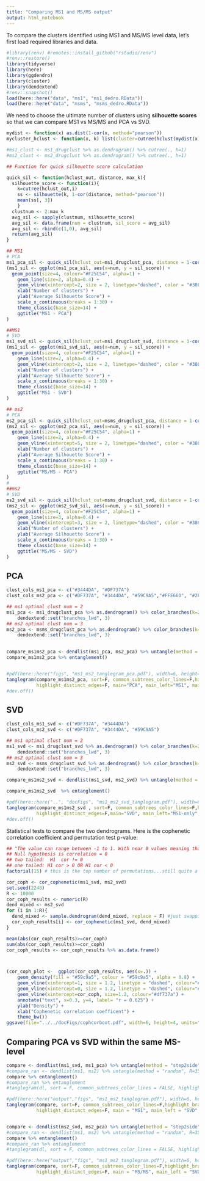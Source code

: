 ```yaml
---
title: "Comparing MS1 and MS/MS output"
output: html_notebook
---
```


To compare the clusters identified using MS1 and MS/MS level data, let's first load required libraries and data.

```r
#library(renv) #remotes::install_github("rstudio/renv")
#renv::restore()
library(tidyverse)
library(here)
library(ggdendro)
library(cluster)
library(dendextend)
#renv::snapshot()
load(here::here("data", "ms1", "ms1_dedro.RData"))                             
load(here::here("data", "msms", "msms_dedro.RData"))   
```

We need to choose the ultimate number of clusters using **silhouette scores** so that we can compare MS1 vs MS/MS and PCA vs SVD.

```r
mydist <- function(x) as.dist(1-cor(x, method="pearson")) 
mycluster_hclust <- function(x, k) list(cluster=cutree(hclust(mydist(x), method = "average"),k=k))

#ms1_clust <- ms1_drugclust %>% as.dendrogram() %>% cutree(., h=1)
#ms2_clust <- ms2_drugclust %>% as.dendrogram() %>% cutree(., h=1)

## Function for quick silhouette score calculation

quick_sil <- function(hclust_out, distance, max_k){
  silhouette_score <- function(i){
    k=cutree(hclust_out,i)
    ss <- silhouette(k, 1-cor(distance, method="pearson"))
    mean(ss[, 3])
    }
  clustnum <- 2:max_k
  avg_sil <- sapply(clustnum, silhouette_score)
  avg_sil <- data.frame(num = clustnum, sil_score = avg_sil)
  avg_sil <- rbind(c(1,0), avg_sil)
  return(avg_sil)
}

## MS1
# PCA
ms1_pca_sil <- quick_sil(hclust_out=ms1_drugclust_pca, distance = 1-cor(ms1_moduleTraitCor_pca, method="pearson"), max_k = 7) 
(ms1_sil <- ggplot(ms1_pca_sil, aes(x=num, y = sil_score)) +
  geom_point(size=4, colour="#F25C54", alpha=1) +
    geom_line(size=2, alpha=0.4) +
    geom_vline(xintercept=2, size = 2, linetype="dashed", color = "#38618C") +
    xlab("Number of clusters") +
    ylab("Average Silhouette Score") +
    scale_x_continuous(breaks = 1:30) +
    theme_classic(base_size=14) +
    ggtitle("MS1 - PCA")
)

##MS1
# SVD
ms1_svd_sil <- quick_sil(hclust_out=ms1_drugclust_svd, distance = 1-cor(ms1_moduleTraitCor_svd, method="pearson"), max_k = 7) 
(ms1_sil <- ggplot(ms1_svd_sil, aes(x=num, y = sil_score)) +
  geom_point(size=4, colour="#F25C54", alpha=1) +
    geom_line(size=2, alpha=0.4) +
    geom_vline(xintercept=2, size = 2, linetype="dashed", color = "#38618C") +
    xlab("Number of clusters") +
    ylab("Average Silhouette Score") +
    scale_x_continuous(breaks = 1:30) +
    theme_classic(base_size=14) +
    ggtitle("MS1 - SVD")
)

## ms2
# PCA
ms2_pca_sil <- quick_sil(hclust_out=msms_drugclust_pca, distance = 1-cor(msms_moduleTraitCor_pca, method="pearson"), max_k = 7) 
(ms2_sil <- ggplot(ms2_pca_sil, aes(x=num, y = sil_score)) +
  geom_point(size=4, colour="#F25C54", alpha=1) +
    geom_line(size=2, alpha=0.4) +
    geom_vline(xintercept=5, size = 2, linetype="dashed", color = "#38618C") +
    xlab("Number of clusters") +
    ylab("Average Silhouette Score") +
    scale_x_continuous(breaks = 1:30) +
    theme_classic(base_size=14) +
    ggtitle("MS/MS - PCA")
)
#
##ms2
# SVD
ms2_svd_sil <- quick_sil(hclust_out=msms_drugclust_svd, distance = 1-cor(msms_moduleTraitCor_svd, method="pearson"), max_k = 7) 
(ms2_sil <- ggplot(ms2_svd_sil, aes(x=num, y = sil_score)) +
  geom_point(size=4, colour="#F25C54", alpha=1) +
    geom_line(size=3, alpha=0.4) +
    geom_vline(xintercept=3, size = 2, linetype="dashed", color = "#38618C") +
    xlab("Number of clusters") +
    ylab("Average Silhouette Score") +
    scale_x_continuous(breaks = 1:30) +
    theme_classic(base_size=14) +
    ggtitle("MS/MS - SVD")
)


```
## PCA 

```r
clust_cols_ms1_pca <- c("#3444DA", "#DF737A")
clust_cols_ms2_pca <- c("#DF737A", "#3444DA", "#59C9A5","#FFE66D", "#2E1F27")

## ms1 optimal clust num = 2
ms1_pca <- ms1_drugclust_pca %>% as.dendrogram() %>% color_branches(k=2, col=clust_cols_ms1_pca) %>%
    dendextend::set("branches_lwd", 3) 
## ms2 optimal clust num = 3
ms2_pca <- msms_drugclust_pca %>% as.dendrogram() %>% color_branches(k=5, col=clust_cols_ms2_pca) %>%
    dendextend::set("branches_lwd", 3)  
    

compare_ms1ms2_pca <- dendlist(ms1_pca, ms2_pca) %>% untangle(method = "step2side")
compare_ms1ms2_pca %>% entanglement()


#pdf(here::here("figs", "ms1_ms2_tanglegram_pca.pdf"), width=6, height=5)
tanglegram(compare_ms1ms2_pca, sort=F, common_subtrees_color_lines=F,highlight_branches_lwd = F, 
           highlight_distinct_edges=F, main="PCA", main_left="MS1", main_right="MS/MS")
#dev.off()

```

## SVD 

```r
clust_cols_ms1_svd <- c("#DF737A", "#3444DA")
clust_cols_ms2_svd <- c("#DF737A", "#3444DA", "#59C9A5")

## ms1 optimal clust num = 2
ms1_svd <- ms1_drugclust_svd %>% as.dendrogram() %>% color_branches(k=2, col=clust_cols_ms1_svd) %>%
    dendextend::set("branches_lwd", 3) 
## ms2 optimal clust num = 3
ms2_svd <- msms_drugclust_svd %>% as.dendrogram() %>% color_branches(k=3, col=clust_cols_ms2_svd) %>%
    dendextend::set("branches_lwd", 3)  

compare_ms1ms2_svd <- dendlist(ms1_svd, ms2_svd) %>% untangle(method = "step2side")

compare_ms1ms2_svd  %>% entanglement()

#pdf(here::here("..", "docFigs", "ms1_ms2_svd_tanglegram.pdf"), width=6, height=5)
tanglegram(compare_ms1ms2_svd , sort=F, common_subtrees_color_lines=F,highlight_branches_lwd = F, 
           highlight_distinct_edges=F,main="SVD", main_left="MS1-only", main_right="MS/MS")
#dev.off()

```

Statistical tests to compare the two dendrograms. 
Here is the cophenetic correlation coefficient and permutation test p-value:

```r
## "The value can range between -1 to 1. With near 0 values meaning that the two trees are not statistically similar. For exact p-value one should result to a permutation test. One such option will be to permute over the labels of one tree many times, and calculating the distribution under the null hypothesis (keeping the trees topologies constant)." 
## Null hypothesis is correlation = 0 
## two tailed:  H1  cor != 0
## one tailed: H1 cor > 0 OR H1 cor < 0
factorial(15) # this is the top number of permutations...still quite a lot 

cor_coph <- cor_cophenetic(ms1_svd, ms2_svd)
set.seed(2248)
R <- 10000
cor_coph_results <- numeric(R)
dend_mixed <- ms2_svd
for (i in 1:R){
  dend_mixed <- sample.dendrogram(dend_mixed, replace = F) #just swapping labels for a permutation p-value
  cor_coph_results[i] <- cor_cophenetic(ms1_svd, dend_mixed)
}

mean(abs(cor_coph_results)>=cor_coph)
sum(abs(cor_coph_results)>=cor_coph)
cor_coph_results <- cor_coph_results %>% as.data.frame()



(cor_coph_plot <-  ggplot(cor_coph_results, aes(x=.)) +
    geom_density(fill = "#59c9a5", colour = "#59c9a5", alpha = 0.8) +
    geom_vline(xintercept=1, size = 1.2, linetype = "dashed", colour="#2e1f27") +
    geom_vline(xintercept=0, size = 1.2, linetype = "dashed", colour="#2e1f27") +
    geom_vline(xintercept=cor_coph, size=1.2, colour="#df737a") +
    annotate("text", x=0.3, y=4, label= "r = 0.625") +
    ylab("Density") +
    xlab("Cophenetic correlation coefficent") + 
    theme_bw())
ggsave(file="../../docFigs/cophcorboot.pdf", width=6, height=4, units="in")
```




## Comparing PCA vs SVD within the same MS-level

``` r
compare <- dendlist(ms1_svd, ms1_pca) %>% untangle(method = "step2side")
#compare_ran <- dendlist(ms1, ms2) %>% untangle(method = "random", R=35)
compare %>% entanglement()
#compare_ran %>% entanglement
#tanglegram(dl, sort = F, common_subtrees_color_lines = FALSE, highlight_distinct_edges  = FALSE, highlight_branches_lwd = FALSE)

#pdf(here::here("output","figs", "ms1_ms2_tanglegram.pdf"), width=6, height=5)
tanglegram(compare, sort=F, common_subtrees_color_lines=F,highlight_branches_lwd = F, 
           highlight_distinct_edges=F, main = "MS1", main_left = "SVD", main_right = "PCA")


compare <- dendlist(ms2_svd, ms2_pca) %>% untangle(method = "step2side")
#compare_ran <- dendlist(ms1, ms2) %>% untangle(method = "random", R=35)
compare %>% entanglement()
#compare_ran %>% entanglement
#tanglegram(dl, sort = F, common_subtrees_color_lines = FALSE, highlight_distinct_edges  = FALSE, highlight_branches_lwd = FALSE)

#pdf(here::here("output","figs", "ms1_ms2_tanglegram.pdf"), width=6, height=5)
tanglegram(compare, sort=F, common_subtrees_color_lines=F,highlight_branches_lwd = F, 
           highlight_distinct_edges=F, main = "MS/MS", main_left = "SVD", main_right = "PCA")


```
